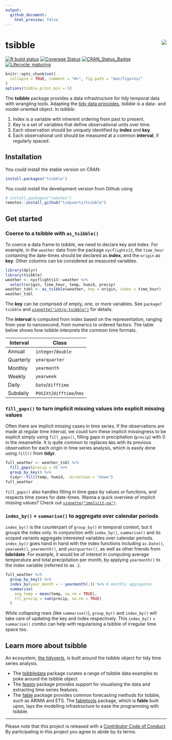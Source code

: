 ```yaml
---
output: 
  github_document:
    html_preview: false
---
```


<!-- README.md is generated from README.Rmd. Please edit that file -->

# tsibble <img src="man/figures/logo.png" align="right" />

[![R build status](https://github.com/tidyverts/tsibble/workflows/R-CMD-check/badge.svg)](https://github.com/tidyverts/tsibble/actions?workflow=R-CMD-check)
[![Coverage Status](https://codecov.io/gh/tidyverts/tsibble/branch/master/graph/badge.svg)](https://codecov.io/github/tidyverts/tsibble?branch=master)
[![CRAN_Status_Badge](https://www.r-pkg.org/badges/version/tsibble)](https://cran.r-project.org/package=tsibble)
[![Lifecycle: maturing](https://img.shields.io/badge/lifecycle-maturing-blue.svg)](https://www.tidyverse.org/lifecycle/#maturing)

```r
knitr::opts_chunk$set(
  collapse = TRUE, comment = "#>", fig.path = "man/figures/"
)
options(tibble.print_min = 5)
```

The **tsibble** package provides a data infrastructure for tidy temporal data with wrangling tools. Adapting the [tidy data principles](https://tidyr.tidyverse.org/articles/tidy-data.html), *tsibble* is a data- and model-oriented object. In *tsibble*:

1. Index is a variable with inherent ordering from past to present.
2. Key is a set of variables that define observational units over time.
3. Each observation should be uniquely identified by **index** and **key**.
4. Each observational unit should be measured at a common **interval**, if regularly spaced.

## Installation

You could install the stable version on CRAN:

```r
install.packages("tsibble")
```

You could install the development version from Github using

```r
# install.packages("remotes")
remotes::install_github("tidyverts/tsibble")
```

## Get started

### Coerce to a tsibble with `as_tsibble()`

To coerce a data frame to *tsibble*, we need to declare key and index. For example, in the `weather` data from the package `nycflights13`, the `time_hour` containing the date-times should be declared as **index**, and the `origin` as **key**. Other columns can be considered as measured variables.

```r
library(dplyr)
library(tsibble)
weather <- nycflights13::weather %>% 
  select(origin, time_hour, temp, humid, precip)
weather_tsbl <- as_tsibble(weather, key = origin, index = time_hour)
weather_tsbl
```

The **key** can be comprised of empty, one, or more variables. See `package?tsibble` and [`vignette("intro-tsibble")`](https://tsibble.tidyverts.org/articles/intro-tsibble.html) for details.

The **interval** is computed from index based on the representation, ranging from year to nanosecond, from numerics to ordered factors. The table below shows how tsibble interprets the common time formats.

| **Interval** | **Class**                 |
|--------------|---------------------------|
| Annual       | `integer`/`double`        |
| Quarterly    | `yearquarter`             |
| Monthly      | `yearmonth`               |
| Weekly       | `yearweek`                |
| Daily        | `Date`/`difftime`         |
| Subdaily     | `POSIXt`/`difftime`/`hms` |

### `fill_gaps()` to turn implicit missing values into explicit missing values

Often there are implicit missing cases in time series. If the observations are made at regular time interval, we could turn these implicit missingness to be explicit simply using `fill_gaps()`, filling gaps in precipitation (`precip`) with 0 in the meanwhile. It is quite common to replaces `NA`s with its previous observation for each origin in time series analysis, which is easily done using `fill()` from **tidyr**.

```r
full_weather <- weather_tsbl %>%
  fill_gaps(precip = 0) %>% 
  group_by_key() %>% 
  tidyr::fill(temp, humid, .direction = "down")
full_weather
```

`fill_gaps()` also handles filling in time gaps by values or functions, and respects time zones for date-times. Wanna a quick overview of implicit missing values? Check out [`vignette("implicit-na")`](http://tsibble.tidyverts.org/articles/implicit-na.html).

### `index_by()` + `summarise()` to aggregate over calendar periods

`index_by()` is the counterpart of `group_by()` in temporal context, but it groups the index only. In conjunction with `index_by()`, `summarise()` and its scoped variants aggregate interested variables over calendar periods. `index_by()` goes hand in hand with the index functions including `as.Date()`, `yearweek()`, `yearmonth()`, and `yearquarter()`, as well as other friends from **lubridate**. For example, it would be of interest in computing average temperature and total precipitation per month, by applying `yearmonth()` to the index variable (referred to as `.`).

```r
full_weather %>%
  group_by_key() %>%
  index_by(year_month = ~ yearmonth(.)) %>% # monthly aggregates
  summarise(
    avg_temp = mean(temp, na.rm = TRUE),
    ttl_precip = sum(precip, na.rm = TRUE)
  )
```

While collapsing rows (like `summarise()`), `group_by()` and `index_by()` will take care of updating the key and index respectively. This `index_by()` + `summarise()` combo can help with regularising a tsibble of irregular time space too.

## Learn more about tsibble

An ecosystem, [the tidyver*ts*](http://tidyverts.org), is built around the *tsibble* object for tidy time series analysis.

* The [tsibbledata](https://tsibbledata.tidyverts.org) package curates a range of tsibble data examples to poke around the tsibble object.
* The [feasts](https://feasts.tidyverts.org) package provides support for visualising the data and extracting time series features.
* The [fable](https://fable.tidyverts.org) package provides common forecasting methods for tsibble, such as ARIMA and ETS. The [fabletools](https://fabletools.tidyverts.org) package, which is **fable** built upon, lays the modelling infrastructure to ease the programming with tsibble.

---
Please note that this project is released with a [Contributor Code of Conduct](https://github.com/tidyverts/tsibble/blob/master/.github/CODE_OF_CONDUCT.md).
By participating in this project you agree to abide by its terms.
